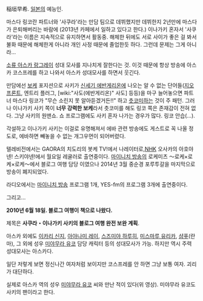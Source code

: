 稲垣早希.
[[일본]]의 예능인.

마스다 링코란 파트너와 '사쿠라'라는 만담 팀으로 데뷔했지만 데뷔한지 2년만에 마스다가 은퇴해버리는 바람에 (2013년 카페에서 일하고 있다고 한다.) 이나가키 혼자서 '사쿠라'라는 이름은 지속적으로 유지하면서 활동중. 해체한 뒤에도 서로 사이가 좋은 걸 봐서 불화 때문에 해체한게 아니라 개인 사정 때문에 졸업한듯 하다. 
그런데 문제는 그게 아니라...

{{{#!html
<object width="425" height="344"><param name="movie" value="http://www.youtube.com/v/ppXcb9j7OMc&hl=ja_JP&fs=1&rel=0"></param><param name="allowFullScreen" value="true"></param><param name="allowscriptaccess" value="always"></param><embed src="http://www.youtube.com/v/ppXcb9j7OMc&hl=ja_JP&fs=1&rel=0" type="application/x-shockwave-flash" allowscriptaccess="always" allowfullscreen="true" width="425" height="344"></embed></object>}}}

[[소류 아스카 랑그레이]] 성대 모사를 지나치게 잘한다는 것.
이것 때문에 항상 방송에 아스카 코스프레를 하고 나와서 아스카 성대모사를 하면서 웃긴다.

{{{#!html
<object width="425" height="344"><param name="movie" value="http://www.youtube.com/v/H7MVBN2CN8U&hl=ja_JP&fs=1&rel=0"></param><param name="allowFullScreen" value="true"></param><param name="allowscriptaccess" value="always"></param><embed src="http://www.youtube.com/v/H7MVBN2CN8U&hl=ja_JP&fs=1&rel=0" type="application/x-shockwave-flash" allowscriptaccess="always" allowfullscreen="true" width="425" height="344"></embed></object>}}}

만담에선 [[보케]] 포지션으로 사키가 [[신세기 에반게리온]]에 나오는 알 수 없는 단어들([[지오 프론트]], 엔트리 플러그, [wiki:"사도(에반게리온)" 사도] 등등)을 마구 늘어놓으면 파트너 마스다 링코가 "무슨 소린지 못 알아듣겠거든!!" 하고 [[츳코미]]하는 것이 주 패턴. 그러나 이나가키 사키 쪽이 '''너무 강력한 보케'''라서 츳코미를 해도 링코 쪽은 존재감이 전혀 없다. 그냥 사키의 원맨쇼. 쇼 프로그램에도 사키 혼자 나가는 경우가 많다. 링코 안습(…).

각설하고 이나가키 사키는 이걸로 유명해져서 에바 관련 방송에도 게스트로 꼭 나올 정도로, 에바하면 빼놓을 수 없는 개그우먼이 되어버렸다.

텔레비전에서는 GAORA의 치도리의 봇케 TV!에서 나레이터로,[[NHK]] 오사카의 아호야넨! 스키야넨!에서 월요일 레귤러로 출연중이다. [[마이니치 방송]]의 로케미츠 〜로케×로케×로케〜에서 블로그 여행 담당 이였으나 2014년 3월 중순경 포루투갈을 마지막으로 방송이 폐지되었다.

라디오에서는 [[마이니치 방송]] 프로그램 1개, YES-fm의 프로그램 3개에 출연중이다.

그리고...

'''2010년 6월 18일. 블로그 여행이 책으로 나왔다.'''

{{{#!html
<script type="text/javascript" src="http://ext.nicovideo.jp/thumb_watch/1275032154"></script><noscript><a href="http://www.nicovideo.jp/watch/1275032154">【ニコニコ動画】【6/18発売】あの人気ロケ番組の人気企画が書籍化「桜・稲垣早希のブログ旅　完全補完計画」!!</a></noscript>
}}}

제목은 '''사쿠라・이나가키 사키의 블로그 여행 완전 보완 계획'''.

아스카 외에도 [[이카리 신지]], [[아야나미 레이]], [[스즈미야 하루히]], [[미스마루 유리카]], [[샴푸]](란마), 그 외에 성우 [[미야무라 유코]] 담당 캐릭터 등의 성대모사가 가능. 하지만 역시 주력 성대모사는 아스카다.

일단 저렇게 보면 정신나간 여자처럼 보이지만 코스프레를 안 하면 그냥 보통 여자. 괴리가 대단하다.

{{{#!html
<object width="425" height="344"><param name="movie" value="http://www.youtube.com/v/fop-irsQX9s&hl=ja_JP&fs=1&rel=0"></param><param name="allowFullScreen" value="true"></param><param name="allowscriptaccess" value="always"></param><embed src="http://www.youtube.com/v/fop-irsQX9s&hl=ja_JP&fs=1&rel=0" type="application/x-shockwave-flash" allowscriptaccess="always" allowfullscreen="true" width="425" height="344"></embed></object>}}}

실제로 아스카 역의 성우 [[미야무라 유코]] 씨와 만난 적이 있다(위 영상). 미야무라 유코도 사키의 팬이라고 한다.
